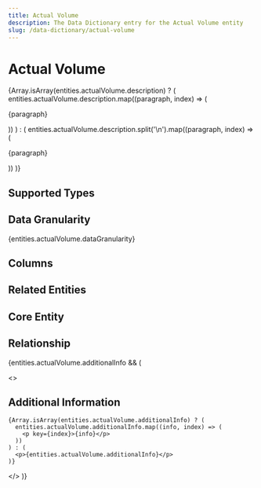 ```yaml
---
title: Actual Volume
description: The Data Dictionary entry for the Actual Volume entity
slug: /data-dictionary/actual-volume
---
```



# Actual Volume

{Array.isArray(entities.actualVolume.description) ? (
entities.actualVolume.description.map((paragraph, index) => (

<p key={index}>{paragraph}</p>
)) ) : ( entities.actualVolume.description.split('\n').map((paragraph, index) =>
(<p key={index}>{paragraph}</p>
)) )}

## Supported Types

<SupportedTypesTable supportedTypes={entities.actualVolume.supportedTypes} />

## Data Granularity

{entities.actualVolume.dataGranularity}

## Columns

<ColumnsTable columns={entities.actualVolume.columns} />

## Related Entities

<RelatedEntitiesList relatedEntities={entities.actualVolume.relatedEntities} />

## Core Entity

<CoreEntityTable coreEntities={entities.actualVolume.coreEntity} />

## Relationship

<RelationshipTable
  relationship={entities.actualVolume.relationship}
  simple={true}
/>

{entities.actualVolume.additionalInfo && (

  <>
    <h2>Additional Information</h2>

    {Array.isArray(entities.actualVolume.additionalInfo) ? (
      entities.actualVolume.additionalInfo.map((info, index) => (
        <p key={index}>{info}</p>
      ))
    ) : (
      <p>{entities.actualVolume.additionalInfo}</p>
    )}

  </>
)}
